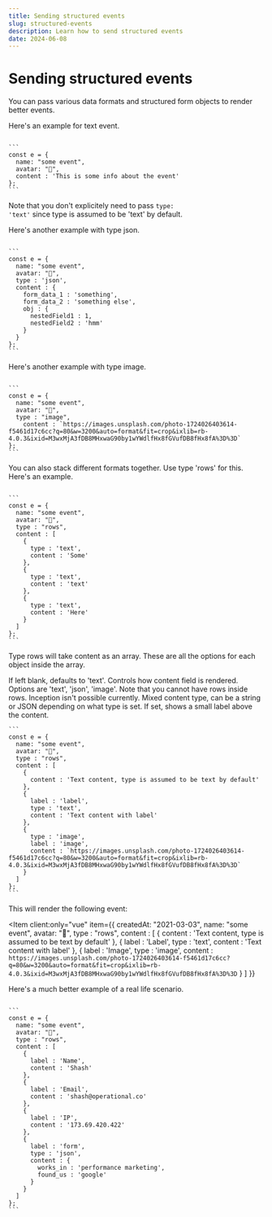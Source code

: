 ```yaml
---
title: Sending structured events
slug: structured-events
description: Learn how to send structured events
date: 2024-06-08
---
```




# Sending structured events

You can pass various data formats and structured form objects to render better events.

Here's an example for text event.

<CodeWrap client:load>
<div slot="default">
<Item
client:only="vue"
  item={{
    name: "some event",
    avatar: "🤖",
    createdAt: "2021-03-03",
    content : 'This is some info about the event'
  }}
></Item>
</div>
<div slot="node">
<Code client:load>
```
const e = {
  name: "some event",
  avatar: "🤖",
  content : 'This is some info about the event'
};
```
</Code>
</div>
</CodeWrap>

Note that you don't explicitely need to pass <code>type: 'text'</code> since type is assumed to be 'text' by default.

Here's another example with type json.

<CodeWrap client:load>
<div slot="default">
<Item client:only="vue"
  item={{
    createdAt: "2021-03-03",
    name: "some event",
    avatar: "🤖",
    type : "json",
    content : {
    form_data_1 : 'something',
    form_data_2 : 'something else',
    obj : {
      nestedField1 : 1,
      nestedField2 : 'hmm'
    }
  }
  }}
></Item>
</div>
<div slot="node">
<Code client:load>
```
const e = {
  name: "some event",
  avatar: "🤖",
  type : 'json',
  content : {
    form_data_1 : 'something',
    form_data_2 : 'something else',
    obj : {
      nestedField1 : 1,
      nestedField2 : 'hmm'
    }
  }
};
```
</Code>
</div>
</CodeWrap>

Here's another example with type image.

<CodeWrap client:load>
<div slot="default">
<Item client:only="vue"
  item={{
    createdAt: "2021-03-03",
    name: "some event",
    avatar: "🤖",
    type : "image",
    content : `https://images.unsplash.com/photo-1724026403614-f5461d17c6cc?q=80&w=3200&auto=format&fit=crop&ixlib=rb-4.0.3&ixid=M3wxMjA3fDB8MHxwaG90by1wYWdlfHx8fGVufDB8fHx8fA%3D%3D`
  }}
></Item>
</div>
<div slot="node">
<Code client:load>
```
const e = {
  name: "some event",
  avatar: "🤖",
  type : "image",
    content : `https://images.unsplash.com/photo-1724026403614-f5461d17c6cc?q=80&w=3200&auto=format&fit=crop&ixlib=rb-4.0.3&ixid=M3wxMjA3fDB8MHxwaG90by1wYWdlfHx8fGVufDB8fHx8fA%3D%3D`
};
```
</Code>
</div>
</CodeWrap>

You can also stack different formats together. Use type 'rows' for this. Here's an example.

<CodeWrap client:load>
<div slot="default">
<Item client:only="vue" 
  item={{
    createdAt: "2021-03-03",
    name: "some event",
    avatar: "🤖",
    type : "rows",
    content : [
      {
        type : 'text',
        content : 'Some'
      },
      {
        type : 'text',
        content : 'text'
      },
      {
        type : 'text',
        content : 'Here'
      }
    ]
  }}
></Item>
</div>
<div slot="node">
<Code client:load>
```
const e = {
  name: "some event",
  avatar: "🤖",
  type : "rows",
  content : [
    {
      type : 'text',
      content : 'Some'
    },
    {
      type : 'text',
      content : 'text'
    },
    {
      type : 'text',
      content : 'Here'
    }
  ]
};
```
</Code>
</div>
</CodeWrap>

Type rows will take content as an array. These are all the options for each object inside the array.

<CodeWrap client:load>
<ApiItem client:load title="type" type="string" required="false">
  If left blank, defaults to 'text'. Controls how content field is rendered. Options are 'text', 'json',
  'image'. Note that you cannot have rows inside rows. Inception isn't possible currently.
</ApiItem>
<ApiItem client:load title="content" type="string/json" required="false">
  Mixed content type, can be a string or JSON depending on what type is set.
</ApiItem>
<ApiItem client:load title="label" type="string" required="false">
  If set, shows a small label above the content.
</ApiItem>

<div slot="node">
<Code client:load>
```
const e = {
  name: "some event",
  avatar: "🤖",
  type : "rows",
  content : [
    {
      content : 'Text content, type is assumed to be text by default'
    },
    {
      label : 'label',
      type : 'text',
      content : 'Text content with label'
    },
    {
      type : 'image',
      label : 'image',
      content : `https://images.unsplash.com/photo-1724026403614-f5461d17c6cc?q=80&w=3200&auto=format&fit=crop&ixlib=rb-4.0.3&ixid=M3wxMjA3fDB8MHxwaG90by1wYWdlfHx8fGVufDB8fHx8fA%3D%3D`
    }
  ]
};
```
</Code>
</div>
</CodeWrap>

This will render the following event:

<Item client:only="vue" 
  item={{
    createdAt: "2021-03-03",
    name: "some event",
    avatar: "🤖",
    type : "rows",
  content : [
    {
      content : 'Text content, type is assumed to be text by default'
    },
    {
      label : 'Label',
      type : 'text',
      content : 'Text content with label'
    },
    {
      label : 'Image',
      type : 'image',
      content : `https://images.unsplash.com/photo-1724026403614-f5461d17c6cc?q=80&w=3200&auto=format&fit=crop&ixlib=rb-4.0.3&ixid=M3wxMjA3fDB8MHxwaG90by1wYWdlfHx8fGVufDB8fHx8fA%3D%3D`
    }
  ]
  }}
></Item>

Here's a much better example of a real life scenario.

<CodeWrap client:load>
<Item client:only="vue"
  item={{
    createdAt: "2021-03-03",
    name: "user signed up",
    avatar: "🤖",
    type : "rows",
  content : [
    {
      label : 'Name',
      content : 'Shash'
    },
    {
      label : 'Email',
      content : 'shash@operational.co'
    },
    {
      label : 'IP',
      content : '173.69.420.422'
    },
    {
      label : 'form',
      type : 'json',
      content : {
        works_in : 'performance marketing',
        found_us : 'google'
      }
    }
  ]
  }}
></Item>
<div slot="node">
<Code client:load>
```
const e = {
  name: "some event",
  avatar: "🤖",
  type : "rows",
  content : [
    {
      label : 'Name',
      content : 'Shash'
    },
    {
      label : 'Email',
      content : 'shash@operational.co'
    },
    {
      label : 'IP',
      content : '173.69.420.422'
    },
    {
      label : 'form',
      type : 'json',
      content : {
        works_in : 'performance marketing',
        found_us : 'google'
      }
    }
  ]
};
```
</Code>
</div>
</CodeWrap>
